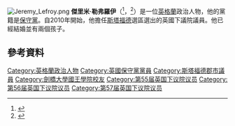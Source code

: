 [[File:Jeremy_Lefroy.png|thumb]]
'''傑里米·勒弗羅伊'''（{{lang-en|Jeremy Lefroy}}<ref>{{London Gazette |issue=59418 |date=13 May 2010 |startpage=8745}}</ref>，{{bd|1959年|5月30日}}<ref>{{cite news |url=http://news.bbc.co.uk/democracylive/hi/representatives/profiles/37699.stm |title=Jeremy Lefroy MP |publisher=BBC |work=Democracy Live |date= |accessdate=25 July 2010 |archive-date=2016-03-05 |archive-url=https://web.archive.org/web/20160305074433/http://news.bbc.co.uk/democracylive/hi/representatives/profiles/37699.stm |dead-url=no }}</ref>）是一位[[英格蘭|英格蘭]]政治人物，他的黨籍是[[保守黨_(英國)|保守黨]]。自2010年開始，他擔任[[斯塔福德_(英國國會選區)|斯塔福德]]選區選出的英國下議院議員。他已經結婚並有兩個孩子。

==參考資料==
{{Reflist}}

{{DEFAULTSORT: Lefroy, Jeremy}}
[[Category:英格蘭政治人物|Category:英格蘭政治人物]]
[[Category:英國保守黨黨員|Category:英國保守黨黨員]]
[[Category:斯塔福德郡市議員|Category:斯塔福德郡市議員]]
[[Category:劍橋大學國王學院校友|Category:劍橋大學國王學院校友]]
[[Category:第55届英国下议院议员|Category:第55届英国下议院议员]]
[[Category:第56届英国下议院议员|Category:第56届英国下议院议员]]
[[Category:第57届英国下议院议员|Category:第57届英国下议院议员]]